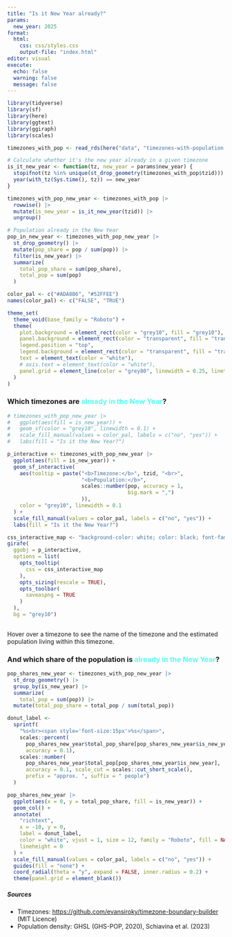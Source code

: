 ```yaml
---
title: "Is it New Year already?"
params:
  new_year: 2025
format: 
  html:
    css: css/styles.css
    output-file: "index.html"
editor: visual
execute:
  echo: false
  warning: false
  message: false
---
```


```r
library(tidyverse)
library(sf)
library(here)
library(ggtext)
library(ggiraph)
library(scales)
```

```r
timezones_with_pop <- read_rds(here("data", "timezones-with-population.rds"))
```

```r
# Calculate whether it's the new year already in a given timezone
is_it_new_year <- function(tz, new_year = params$new_year) {
  stopifnot(tz %in% unique(st_drop_geometry(timezones_with_pop$tzid)))
  year(with_tz(Sys.time(), tz)) == new_year
}
```

```r
timezones_with_pop_new_year <- timezones_with_pop |> 
  rowwise() |> 
  mutate(is_new_year = is_it_new_year(tzid)) |> 
  ungroup()
```

```r
# Population already in the New Year
pop_in_new_year <- timezones_with_pop_new_year |> 
  st_drop_geometry() |> 
  mutate(pop_share = pop / sum(pop)) |> 
  filter(is_new_year) |> 
  summarize(
    total_pop_share = sum(pop_share),
    total_pop = sum(pop)
  )

```

```r

color_pal <- c("#ADA8B6", "#52FFEE")
names(color_pal) <- c("FALSE", "TRUE")

theme_set(
  theme_void(base_family = "Roboto") + 
  theme(
    plot.background = element_rect(color = "grey10", fill = "grey10"),
    panel.background = element_rect(color = "transparent", fill = "transparent"),
    legend.position = "top",
    legend.background = element_rect(color = "transparent", fill = "transparent"),
    text = element_text(color = "white"),
    # axis.text = element_text(color = "white"),
    panel.grid = element_line(color = "grey80", linewidth = 0.25, linetype = "dotted")
  )
)
```

### Which timezones are [already in the New Year]{style="color:#52FFEE"}?

```r

# timezones_with_pop_new_year |> 
#   ggplot(aes(fill = is_new_year)) +
#   geom_sf(color = "grey10", linewidth = 0.1) +
#   scale_fill_manual(values = color_pal, labels = c("no", "yes")) +
#   labs(fill = "Is it the New Year?")

p_interactive <- timezones_with_pop_new_year |>
  ggplot(aes(fill = is_new_year)) +
  geom_sf_interactive(
    aes(tooltip = paste("<b>Timezone:</b>", tzid, "<br>",
                        "<b>Population:</b>", 
                        scales::number(pop, accuracy = 1, 
                                       big.mark = ",")
                        )),
    color = "grey10", linewidth = 0.1
  ) +
  scale_fill_manual(values = color_pal, labels = c("no", "yes")) +
  labs(fill = "Is it the New Year?") 

css_interactive_map <- "background-color: white; color: black; font-family: Arial, sans-serif; font-size: 12px; padding: 5px; border-radius: 4px; box-shadow: 2px 2px 5px rgba(0, 0, 0, 0.3); text-align: left"
girafe(
  ggobj = p_interactive,
  options = list(
    opts_tooltip(
      css = css_interactive_map
    ),
    opts_sizing(rescale = TRUE),
    opts_toolbar(
      saveaspng = TRUE  
    )
  ),
  bg = "grey10")
  
```

Hover over a timezone to see the name of the timezone and the estimated population living within this timezone.

### And which share of the population is [already in the New Year]{style="color:#52FFEE"}?

```r

pop_shares_new_year <- timezones_with_pop_new_year |> 
  st_drop_geometry() |> 
  group_by(is_new_year) |> 
  summarize(
    total_pop = sum(pop)) |> 
  mutate(total_pop_share = total_pop / sum(total_pop)) 

donut_label <- 
  sprintf(
    "%s<br><span style='font-size:15px'>%s</span>",
    scales::percent(
      pop_shares_new_year$total_pop_share[pop_shares_new_year$is_new_year], 
      accuracy = 0.1),
    scales::number(
      pop_shares_new_year$total_pop[pop_shares_new_year$is_new_year], 
      accuracy = 0.1, scale_cut = scales::cut_short_scale(),
      prefix = "approx. ", suffix = " people")
  )

pop_shares_new_year |> 
  ggplot(aes(x = 0, y = total_pop_share, fill = is_new_year)) +
  geom_col() +
  annotate(
    "richtext",
    x = -10, y = 0, 
    label = donut_label,
    color = "white", vjust = 1, size = 12, family = "Roboto", fill = NA, label.size = 0,
    lineheight = 0
  ) +
  scale_fill_manual(values = color_pal, labels = c("no", "yes")) +
  guides(fill = "none") +
  coord_radial(theta = "y", expand = FALSE, inner.radius = 0.2) +
  theme(panel.grid = element_blank())

```

##### Sources

-   Timezones: <https://github.com/evansiroky/timezone-boundary-builder> (MIT Licence)
-   Population density: GHSL (GHS-POP, 2020), Schiavina et al. (2023)
